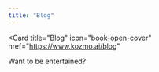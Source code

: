```yaml
---
title: "Blog"
---
```


<Card
  title="Blog"
  icon="book-open-cover"
  href="https://www.kozmo.ai/blog"
>
  Want to be entertained?
</Card>
